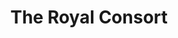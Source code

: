 ---
slug: thai
title: The Royal Consort
description: Thai marinated wings with nam jim. Served with South-East Asian
  cucumber salad, and coconut rice.
thumbnail: /images/thai.png
---